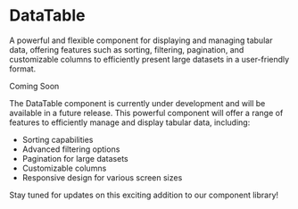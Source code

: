 # DataTable

A powerful and flexible component for displaying and managing tabular data, offering features such as sorting, filtering, pagination, and customizable columns to efficiently present large datasets in a user-friendly format.


<div
  style={{
    display: 'flex',
    justifyContent: 'center',
    marginTop: '2rem',
    marginBottom: '2rem',
  }}
>
  <Chip color="warning" size="lg">
    Coming Soon
  </Chip>
</div>

The DataTable component is currently under development and will be available in a future release. This powerful component will offer a range of features to efficiently manage and display tabular data, including:

- Sorting capabilities
- Advanced filtering options
- Pagination for large datasets
- Customizable columns
- Responsive design for various screen sizes

Stay tuned for updates on this exciting addition to our component library!
